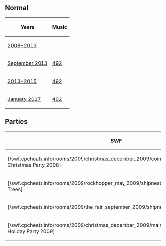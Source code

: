 {{NeedSWFs}}


== Normal ==
<center>
{|class="wikitable" border="1"
!Years!!Music
|-
|[[Media:RoomsShipNest.swf|2008-2013]]||{{N/a}}
|-
|[[Media:RoomsShipNest-Sept2013.swf|September 2013]]||[[Media:Music492.swf|492]]
|-
|[[Media:RoomsShipnest-May2015.swf|2013-2015]]||[[Media:Music492.swf|492]]
|-
|[[Media:RoomsShipnest-January2017.swf|January 2017]]||[[Media:Music492.swf|492]]
|}
</center>

== Parties ==
<center>
{|class="wikitable" border="1"
!SWF!!Years!!Music
|-
|[/swf.cpcheats.info/rooms/2009/christmas_december_2009/coins_for_change/shipnest.swf Christmas Party 2008]||2008||{{N/a}}
|-
|[/swf.cpcheats.info/rooms/2009/rockhopper_may_2009/shipnest.swf Crow's Nest With Trees]||2009||{{N/a}}
|-
|[/swf.cpcheats.info/rooms/2009/the_fair_september_2009/shipnest.swf Crow's Nest]||2009||{{N/a}}
|-
|[/swf.cpcheats.info/rooms/2009/christmas_december_2009/main_party/rooms/shipnest.swf Holiday Party 2009]||2009||{{N/a}}
|}
</center>

{{Places}}